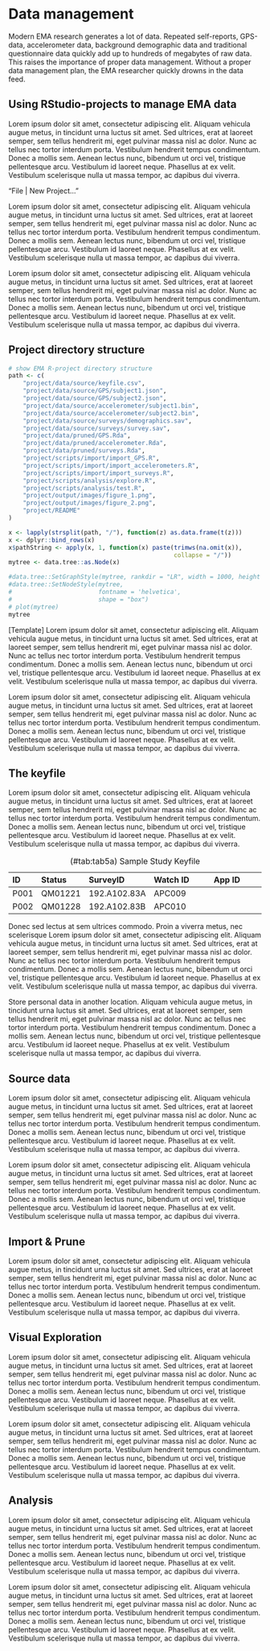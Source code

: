 # Data management {#datamanagement}

Modern EMA research generates a lot of data. Repeated self-reports, GPS-data, accelerometer data, background demographic data and traditional questionnaire data quickly add up to hundreds of megabytes of raw data. This raises the importance of proper data management. Without a proper data management plan, the EMA researcher quickly drowns in the data feed.

## Using RStudio-projects to manage EMA data 

Lorem ipsum dolor sit amet, consectetur adipiscing elit. Aliquam vehicula augue metus, in tincidunt urna luctus sit amet. Sed ultrices, erat at laoreet semper, sem tellus hendrerit mi, eget pulvinar massa nisl ac dolor. Nunc ac tellus nec tortor interdum porta. Vestibulum hendrerit tempus condimentum. Donec a mollis sem. Aenean lectus nunc, bibendum ut orci vel, tristique pellentesque arcu. Vestibulum id laoreet neque. Phasellus at ex velit. Vestibulum scelerisque nulla ut massa tempor, ac dapibus dui viverra.

"File | New Project..."

Lorem ipsum dolor sit amet, consectetur adipiscing elit. Aliquam vehicula augue metus, in tincidunt urna luctus sit amet. Sed ultrices, erat at laoreet semper, sem tellus hendrerit mi, eget pulvinar massa nisl ac dolor. Nunc ac tellus nec tortor interdum porta. Vestibulum hendrerit tempus condimentum. Donec a mollis sem. Aenean lectus nunc, bibendum ut orci vel, tristique pellentesque arcu. Vestibulum id laoreet neque. Phasellus at ex velit. Vestibulum scelerisque nulla ut massa tempor, ac dapibus dui viverra.   

Lorem ipsum dolor sit amet, consectetur adipiscing elit. Aliquam vehicula augue metus, in tincidunt urna luctus sit amet. Sed ultrices, erat at laoreet semper, sem tellus hendrerit mi, eget pulvinar massa nisl ac dolor. Nunc ac tellus nec tortor interdum porta. Vestibulum hendrerit tempus condimentum. Donec a mollis sem. Aenean lectus nunc, bibendum ut orci vel, tristique pellentesque arcu. Vestibulum id laoreet neque. Phasellus at ex velit. Vestibulum scelerisque nulla ut massa tempor, ac dapibus dui viverra.   

##  Project directory structure

```r
# show EMA R-project directory structure
path <- c(
    "project/data/source/keyfile.csv",
    "project/data/source/GPS/subject1.json", 
    "project/data/source/GPS/subject2.json", 
    "project/data/source/accelerometer/subject1.bin", 
    "project/data/source/accelerometer/subject2.bin", 
    "project/data/source/surveys/demographics.sav", 
    "project/data/source/surveys/survey.sav", 
    "project/data/pruned/GPS.Rda",
    "project/data/pruned/accelerometer.Rda",
    "project/data/pruned/surveys.Rda", 
    "project/scripts/import/import_GPS.R", 
    "project/scripts/import/import_accelerometers.R", 
    "project/scripts/import/import_surveys.R", 
    "project/scripts/analysis/explore.R",
    "project/scripts/analysis/test.R",
    "project/output/images/figure_1.png",
    "project/output/images/figure_2.png",
    "project/README"
)

x <- lapply(strsplit(path, "/"), function(z) as.data.frame(t(z)))
x <- dplyr::bind_rows(x)
x$pathString <- apply(x, 1, function(x) paste(trimws(na.omit(x)), 
                                              collapse = "/"))
mytree <- data.tree::as.Node(x)

#data.tree::SetGraphStyle(mytree, rankdir = "LR", width = 1000, height = 500)
#data.tree::SetNodeStyle(mytree, 
#                        fontname = 'helvetica', 
#                        shape = "box")
# plot(mytree)
mytree
``` 


[Template] Lorem ipsum dolor sit amet, consectetur adipiscing elit. Aliquam vehicula augue metus, in tincidunt urna luctus sit amet. Sed ultrices, erat at laoreet semper, sem tellus hendrerit mi, eget pulvinar massa nisl ac dolor. Nunc ac tellus nec tortor interdum porta. Vestibulum hendrerit tempus condimentum. Donec a mollis sem. Aenean lectus nunc, bibendum ut orci vel, tristique pellentesque arcu. Vestibulum id laoreet neque. Phasellus at ex velit. Vestibulum scelerisque nulla ut massa tempor, ac dapibus dui viverra.  

Lorem ipsum dolor sit amet, consectetur adipiscing elit. Aliquam vehicula augue metus, in tincidunt urna luctus sit amet. Sed ultrices, erat at laoreet semper, sem tellus hendrerit mi, eget pulvinar massa nisl ac dolor. Nunc ac tellus nec tortor interdum porta. Vestibulum hendrerit tempus condimentum. Donec a mollis sem. Aenean lectus nunc, bibendum ut orci vel, tristique pellentesque arcu. Vestibulum id laoreet neque. Phasellus at ex velit. Vestibulum scelerisque nulla ut massa tempor, ac dapibus dui viverra.  

## The keyfile

Lorem ipsum dolor sit amet, consectetur adipiscing elit. Aliquam vehicula augue metus, in tincidunt urna luctus sit amet. Sed ultrices, erat at laoreet semper, sem tellus hendrerit mi, eget pulvinar massa nisl ac dolor. Nunc ac tellus nec tortor interdum porta. Vestibulum hendrerit tempus condimentum. Donec a mollis sem. Aenean lectus nunc, bibendum ut orci vel, tristique pellentesque arcu. Vestibulum id laoreet neque. Phasellus at ex velit. Vestibulum scelerisque nulla ut massa tempor, ac dapibus dui viverra.

Table: (\#tab:tab5a) Sample Study Keyfile

| ID   | Status | SurveyID         | Watch ID             | App ID              |
|:-----|:-------| :-----------------|:---------------------|:--------------------|
| P001 | QM01221          | 192.A102.83A         | APC009              |
| P002 | QM01228          | 192.A102.83B         | APC010              |

Donec sed lectus at sem ultrices commodo. Proin a viverra metus, nec scelerisque
Lorem ipsum dolor sit amet, consectetur adipiscing elit. Aliquam vehicula augue metus, in tincidunt urna luctus sit amet. Sed ultrices, erat at laoreet semper, sem tellus hendrerit mi, eget pulvinar massa nisl ac dolor. Nunc ac tellus nec tortor interdum porta. Vestibulum hendrerit tempus condimentum. Donec a mollis sem. Aenean lectus nunc, bibendum ut orci vel, tristique pellentesque arcu. Vestibulum id laoreet neque. Phasellus at ex velit. Vestibulum scelerisque nulla ut massa tempor, ac dapibus dui viverra.

Store personal data in another location. Aliquam vehicula augue metus, in tincidunt urna luctus sit amet. Sed ultrices, erat at laoreet semper, sem tellus hendrerit mi, eget pulvinar massa nisl ac dolor. Nunc ac tellus nec tortor interdum porta. Vestibulum hendrerit tempus condimentum. Donec a mollis sem. Aenean lectus nunc, bibendum ut orci vel, tristique pellentesque arcu. Vestibulum id laoreet neque. Phasellus at ex velit. Vestibulum scelerisque nulla ut massa tempor, ac dapibus dui viverra.  


## Source data

Lorem ipsum dolor sit amet, consectetur adipiscing elit. Aliquam vehicula augue metus, in tincidunt urna luctus sit amet. Sed ultrices, erat at laoreet semper, sem tellus hendrerit mi, eget pulvinar massa nisl ac dolor. Nunc ac tellus nec tortor interdum porta. Vestibulum hendrerit tempus condimentum. Donec a mollis sem. Aenean lectus nunc, bibendum ut orci vel, tristique pellentesque arcu. Vestibulum id laoreet neque. Phasellus at ex velit. Vestibulum scelerisque nulla ut massa tempor, ac dapibus dui viverra.  

Lorem ipsum dolor sit amet, consectetur adipiscing elit. Aliquam vehicula augue metus, in tincidunt urna luctus sit amet. Sed ultrices, erat at laoreet semper, sem tellus hendrerit mi, eget pulvinar massa nisl ac dolor. Nunc ac tellus nec tortor interdum porta. Vestibulum hendrerit tempus condimentum. Donec a mollis sem. Aenean lectus nunc, bibendum ut orci vel, tristique pellentesque arcu. Vestibulum id laoreet neque. Phasellus at ex velit. Vestibulum scelerisque nulla ut massa tempor, ac dapibus dui viverra.  

## Import & Prune

Lorem ipsum dolor sit amet, consectetur adipiscing elit. Aliquam vehicula augue metus, in tincidunt urna luctus sit amet. Sed ultrices, erat at laoreet semper, sem tellus hendrerit mi, eget pulvinar massa nisl ac dolor. Nunc ac tellus nec tortor interdum porta. Vestibulum hendrerit tempus condimentum. Donec a mollis sem. Aenean lectus nunc, bibendum ut orci vel, tristique pellentesque arcu. Vestibulum id laoreet neque. Phasellus at ex velit. Vestibulum scelerisque nulla ut massa tempor, ac dapibus dui viverra.  


## Visual Exploration

Lorem ipsum dolor sit amet, consectetur adipiscing elit. Aliquam vehicula augue metus, in tincidunt urna luctus sit amet. Sed ultrices, erat at laoreet semper, sem tellus hendrerit mi, eget pulvinar massa nisl ac dolor. Nunc ac tellus nec tortor interdum porta. Vestibulum hendrerit tempus condimentum. Donec a mollis sem. Aenean lectus nunc, bibendum ut orci vel, tristique pellentesque arcu. Vestibulum id laoreet neque. Phasellus at ex velit. Vestibulum scelerisque nulla ut massa tempor, ac dapibus dui viverra.   

Lorem ipsum dolor sit amet, consectetur adipiscing elit. Aliquam vehicula augue metus, in tincidunt urna luctus sit amet. Sed ultrices, erat at laoreet semper, sem tellus hendrerit mi, eget pulvinar massa nisl ac dolor. Nunc ac tellus nec tortor interdum porta. Vestibulum hendrerit tempus condimentum. Donec a mollis sem. Aenean lectus nunc, bibendum ut orci vel, tristique pellentesque arcu. Vestibulum id laoreet neque. Phasellus at ex velit. Vestibulum scelerisque nulla ut massa tempor, ac dapibus dui viverra.  


## Analysis

Lorem ipsum dolor sit amet, consectetur adipiscing elit. Aliquam vehicula augue metus, in tincidunt urna luctus sit amet. Sed ultrices, erat at laoreet semper, sem tellus hendrerit mi, eget pulvinar massa nisl ac dolor. Nunc ac tellus nec tortor interdum porta. Vestibulum hendrerit tempus condimentum. Donec a mollis sem. Aenean lectus nunc, bibendum ut orci vel, tristique pellentesque arcu. Vestibulum id laoreet neque. Phasellus at ex velit. Vestibulum scelerisque nulla ut massa tempor, ac dapibus dui viverra.   

Lorem ipsum dolor sit amet, consectetur adipiscing elit. Aliquam vehicula augue metus, in tincidunt urna luctus sit amet. Sed ultrices, erat at laoreet semper, sem tellus hendrerit mi, eget pulvinar massa nisl ac dolor. Nunc ac tellus nec tortor interdum porta. Vestibulum hendrerit tempus condimentum. Donec a mollis sem. Aenean lectus nunc, bibendum ut orci vel, tristique pellentesque arcu. Vestibulum id laoreet neque. Phasellus at ex velit. Vestibulum scelerisque nulla ut massa tempor, ac dapibus dui viverra.  




